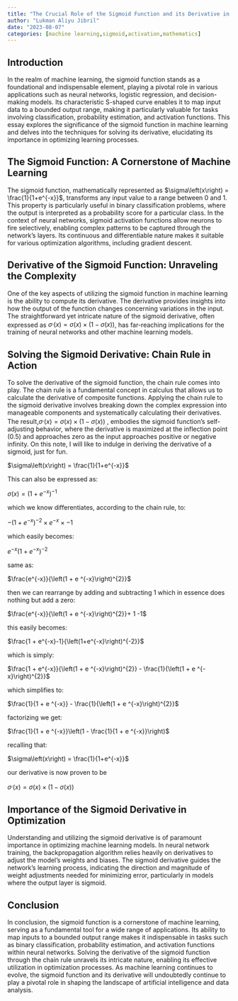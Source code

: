 ```yaml
---
title: "The Crucial Role of the Sigmoid Function and its Derivative in Machine Learning"
author: "Lukman Aliyu Jibril"
date: "2023-08-07"
categories: [machine learning,sigmoid,activation,mathematics]
---
```


## Introduction

In the realm of machine learning, the sigmoid function stands as a foundational and indispensable element, playing a pivotal role in various applications such as neural networks, logistic regression, and decision-making models. Its characteristic S-shaped curve enables it to map input data to a bounded output range, making it particularly valuable for tasks involving classification, probability estimation, and activation functions. This essay explores the significance of the sigmoid function in machine learning and delves into the techniques for solving its derivative, elucidating its importance in optimizing learning processes.

## The Sigmoid Function: A Cornerstone of Machine Learning

The sigmoid function, mathematically represented as $\sigma\left(x\right) = \frac{1}{1+e^{-x}}$, transforms any input value to a range between 0 and 1. This property is particularly useful in binary classification problems, where the output is interpreted as a probability score for a particular class. In the context of neural networks, sigmoid activation functions allow neurons to fire selectively, enabling complex patterns to be captured through the network's layers. Its continuous and differentiable nature makes it suitable for various optimization algorithms, including gradient descent.

## Derivative of the Sigmoid Function: Unraveling the Complexity

One of the key aspects of utilizing the sigmoid function in machine learning is the ability to compute its derivative. The derivative provides insights into how the output of the function changes concerning variations in the input. The straightforward yet intricate nature of the sigmoid derivative, often expressed as $\sigma ^{,}\left(x\right) = \sigma\left(x\right) \times (1-\sigma\left(x\right))$, has far-reaching implications for the training of neural networks and other machine learning models.

## Solving the Sigmoid Derivative: Chain Rule in Action

To solve the derivative of the sigmoid function, the chain rule comes into play. The chain rule is a fundamental concept in calculus that allows us to calculate the derivative of composite functions. Applying the chain rule to the sigmoid derivative involves breaking down the complex expression into manageable components and systematically calculating their derivatives. The result,$\sigma ^{,}\left(x\right) = \sigma\left(x\right) \times(1-\sigma\left(x\right))$ , embodies the sigmoid function's self-adjusting behavior, where the derivative is maximized at the inflection point (0.5) and approaches zero as the input approaches positive or negative infinity.
On this note, I will like to indulge in deriving the derivative of a sigmoid, just for fun.


$\sigma\left(x\right) = \frac{1}{1+e^{-x}}$


This can also be expressed as:

$\sigma\left(x\right) = (1+e^{-x})^{-1}$

 which we know differentiates, according to the chain rule, to:

 $-(1+e^{-x})^{-2} \times e^{-x} \times-1$ 

 which easily becomes:

$e^{-x}(1+e^{-x})^{-2}$

same as:

$\frac{e^{-x}}{\left(1 + e ^{-x}\right)^{2}}$

then we can rearrange by adding and subtracting 1 which in essence does nothing but add a zero:

$\frac{e^{-x}}{\left(1 + e ^{-x}\right)^{2}}+ 1 -1$

this easily becomes:

$\frac{1 + e^{-x}-1}{\left(1+e^{-x}\right)^{-2}}$

which is simply:

$\frac{1 + e^{-x}}{\left(1 + e ^{-x}\right)^{2}} - \frac{1}{\left(1 + e ^{-x}\right)^{2}}$

which simplifies to:

$\frac{1}{1 + e ^{-x}} - \frac{1}{\left(1 + e ^{-x}\right)^{2}}$

factorizing we get:

$\frac{1}{1 + e ^{-x}}\left(1 - \frac{1}{1 + e ^{-x}}\right)$

recalling that:

$\sigma\left(x\right) = \frac{1}{1+e^{-x}}$

our derivative is now proven to be 

$\sigma ^{,}\left(x\right) = \sigma\left(x\right) \times(1-\sigma\left(x\right))$


## Importance of the Sigmoid Derivative in Optimization

Understanding and utilizing the sigmoid derivative is of paramount importance in optimizing machine learning models. In neural network training, the backpropagation algorithm relies heavily on derivatives to adjust the model's weights and biases. The sigmoid derivative guides the network's learning process, indicating the direction and magnitude of weight adjustments needed for minimizing error, particularly in models where the output layer is sigmoid.

## Conclusion

In conclusion, the sigmoid function is a cornerstone of machine learning, serving as a fundamental tool for a wide range of applications. Its ability to map inputs to a bounded output range makes it indispensable in tasks such as binary classification, probability estimation, and activation functions within neural networks. Solving the derivative of the sigmoid function through the chain rule unravels its intricate nature, enabling its effective utilization in optimization processes. As machine learning continues to evolve, the sigmoid function and its derivative will undoubtedly continue to play a pivotal role in shaping the landscape of artificial intelligence and data analysis.
